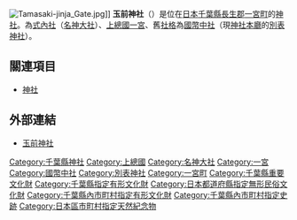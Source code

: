 {{日本神社
| name = 玉前神社
| img = File:Tamasaki-jinja.jpg
| img_capt = 拜殿
| image_width = 250px
| nihongo = 玉前神社
| hiragana = たまさきじんじゃ
| romaji = Tamasaki Jinja
| location = [[千葉縣|千葉縣]][[長生郡|長生郡]][[一宮町|一宮町]]一宮3048
| god = [[玉埼神|玉埼神]]<br />[[玉依姬|玉依姬命]]
| type = [[式內社|式內社]]（[[名神大社|名神大社]]）、[[上總國|上總國]][[一宮|一宮]]、[[國幣中社|國幣中社]]、[[別表神社|別表神社]]
| struct = [[權現造|權現造]]
| open_year = 不明
| cere_date = 9月13日
|}}
[[File:Tamasaki-jinja_Gate.jpg|thumb]]]]
'''玉前神社'''（{{lang-ja|たまさきじんじゃ}}）是位在[[日本|日本]][[千葉縣|千葉縣]][[長生郡|長生郡]][[一宮町|一宮町]]的[[神社|神社]]。為[[式內社|式內社]]（[[名神大社|名神大社]]）、[[上總國|上總國]][[一宮|一宮]]、舊[[社格|社格]]為[[國幣中社|國幣中社]]（現[[神社本廳|神社本廳]]的[[別表神社|別表神社]]）。

== 關連項目 ==
*[[神社|神社]]

== 外部連結 ==
{{Commonscat|Tamasaki-jinja}}
* [http://www.tamasaki.org/ 玉前神社] {{Wayback|url=http://www.tamasaki.org/ |date=20111014160028 }}

{{一宮}}
{{近代社格制度}}

[[Category:千葉縣神社|Category:千葉縣神社]]
[[Category:上總國|Category:上總國]]
[[Category:名神大社|Category:名神大社]]
[[Category:一宮|Category:一宮]]
[[Category:國幣中社|Category:國幣中社]]
[[Category:別表神社|Category:別表神社]]
[[Category:一宮町|Category:一宮町]]
[[Category:千葉縣重要文化財|Category:千葉縣重要文化財]]
[[Category:千葉縣指定有形文化財|Category:千葉縣指定有形文化財]]
[[Category:日本都道府縣指定無形民俗文化財|Category:日本都道府縣指定無形民俗文化財]]
[[Category:千葉縣內市町村指定有形文化財|Category:千葉縣內市町村指定有形文化財]]
[[Category:千葉縣內市町村指定史跡|Category:千葉縣內市町村指定史跡]]
[[Category:日本區市町村指定天然紀念物|Category:日本區市町村指定天然紀念物]]